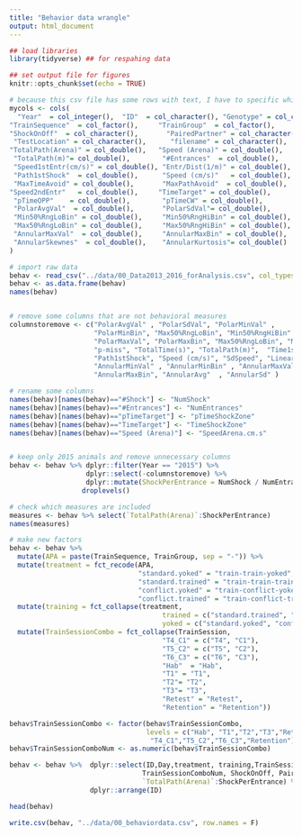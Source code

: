 ```yaml
---
title: "Behavior data wrangle"
output: html_document
---
```


```r
## load libraries 
library(tidyverse) ## for respahing data

## set output file for figures 
knitr::opts_chunk$set(echo = TRUE)
```

```r
# because this csv file has some rows with text, I have to specific which columns should be double
mycols <- cols(
  "Year"  = col_integer(),  "ID"  = col_character(), "Genotype" = col_character(), "TrainProtocol"  = col_character(), 
"TrainSequence"  = col_factor(),     "TrainGroup"  = col_factor(),        "Day"   = col_integer(),  "TrainSession"   = col_factor(),    
"ShockOnOff"  = col_character(),       "PairedPartner" = col_character(),     "Experimenter"  = col_character(),     "Housing"  = col_character(),         
 "TestLocation" = col_character(),      "filename" = col_character(),          "p-miss" = col_double(),            "TotalTime(s)"  = col_double(),     
"TotalPath(Arena)" = col_double(),   "Speed (Arena)" = col_double(),      "sd Speed(Arena)" = col_double(),    "Linearity(Arena)"  = col_double(), 
 "TotalPath(m)"= col_double(),        "#Entrances"  = col_double(),        "Time1stEntr" = col_double(),        "Path1stEntr"  = col_double(),      
 "Speed1stEntr(cm/s)" = col_double(), "Entr/Dist(1/m)" = col_double(),     "#Shock"  = col_double(),            "Time1stShock"  = col_double(),     
 "Path1stShock"  = col_double(),      "Speed (cm/s)"   = col_double(),     "SdSpeed"  = col_double(),           "Linearity" = col_double(),         
 "MaxTimeAvoid" = col_double(),       "MaxPathAvoid"  = col_double(),      "Time2ndEntr"   = col_double(),      "Path2ndEntr" = col_double(),       
"Speed2ndEntr"   = col_double(),     "TimeTarget" = col_double(),         "pTimeTarget"  = col_double(),       "pTimeCCW" = col_double(),          
 "pTimeOPP"    = col_double(),        "pTimeCW" = col_double(),            "RayleigLength" = col_double(),      "RayleigAngle"   = col_double(),    
 "PolarAvgVal"  = col_double(),       "PolarSdVal"= col_double(),          "PolarMinVal"  = col_double(),       "PolarMinBin"   = col_double(),     
 "Min50%RngLoBin" = col_double(),     "Min50%RngHiBin" = col_double(),     "PolarMaxVal"  = col_double(),       "PolarMaxBin" = col_double(),       
 "Max50%RngLoBin" = col_double(),     "Max50%RngHiBin" = col_double(),     "AnnularMinVal"    = col_double(),   "AnnularMinBin"  = col_double(),    
 "AnnularMaxVal"  = col_double(),     "AnnularMaxBin" = col_double(),      "AnnularAvg"  = col_double(),        "AnnularSd"  = col_double(),        
 "AnnularSkewnes"  = col_double(),    "AnnularKurtosis"= col_double() 
)

# import raw data
behav <- read_csv("../data/00_Data2013_2016_forAnalysis.csv", col_types = mycols) 
behav <- as.data.frame(behav)
names(behav)


# remove some columns that are not behavioral measures
columnstoremove <- c("PolarAvgVal" , "PolarSdVal", "PolarMinVal" ,
                     "PolarMinBin", "Max50%RngLoBin", "Min50%RngHiBin" , 
                     "PolarMaxVal", "PolarMaxBin", "Max50%RngLoBin", "Max50%RngHiBin",
                     "p-miss", "TotalTime(s)", "TotalPath(m)",  "Time1stShock",  
                     "Path1stShock", "Speed (cm/s)", "SdSpeed", "Linearity",
                     "AnnularMinVal" , "AnnularMinBin" , "AnnularMaxVal" , 
                     "AnnularMaxBin", "AnnularAvg"  , "AnnularSd" )

# rename some columns
names(behav)[names(behav)=="#Shock"] <- "NumShock"
names(behav)[names(behav)=="#Entrances"] <- "NumEntrances"
names(behav)[names(behav)=="pTimeTarget"] <- "pTimeShockZone"
names(behav)[names(behav)=="TimeTarget"] <- "TimeShockZone"
names(behav)[names(behav)=="Speed (Arena)"] <- "SpeedArena.cm.s"


# keep only 2015 animals and remove unnecessary columns
behav <- behav %>% dplyr::filter(Year == "2015") %>% 
                   dplyr::select(-columnstoremove) %>% 
                   dplyr::mutate(ShockPerEntrance = NumShock / NumEntrances) %>% 
                  droplevels()

# check which measures are included
measures <- behav %>% select(`TotalPath(Arena)`:ShockPerEntrance)
names(measures)

# make new factors
behav <- behav %>%
  mutate(APA = paste(TrainSequence, TrainGroup, sep = "-")) %>%
  mutate(treatment = fct_recode(APA,
                                "standard.yoked" = "train-train-yoked",
                                "standard.trained" = "train-train-trained",
                                "conflict.yoked" = "train-conflict-yoked",
                                "conflict.trained" = "train-conflict-trained")) %>%
  mutate(training = fct_collapse(treatment,
                                      trained = c("standard.trained", "conflict.trained"),
                                      yoked = c("standard.yoked", "conflict.yoked")))  %>%
  mutate(TrainSessionCombo = fct_collapse(TrainSession,
                                      "T4_C1" = c("T4", "C1"),
                                      "T5_C2" = c("T5", "C2"),
                                      "T6_C3" = c("T6", "C3"),
                                      "Hab"  = "Hab",
                                      "T1" = "T1",
                                      "T2"= "T2",
                                      "T3"= "T3",
                                      "Retest" = "Retest",
                                      "Retention" = "Retention"))

behav$TrainSessionCombo <- factor(behav$TrainSessionCombo, 
                                  levels = c("Hab", "T1","T2","T3","Retest",
                                   "T4_C1","T5_C2","T6_C3","Retention"))
behav$TrainSessionComboNum <- as.numeric(behav$TrainSessionCombo)

behav <- behav %>%  dplyr::select(ID,Day,treatment, training,TrainSessionCombo,
                                 TrainSessionComboNum, ShockOnOff, PairedPartner,
                                 `TotalPath(Arena)`:ShockPerEntrance) %>%
                    dplyr::arrange(ID)

head(behav)

write.csv(behav, "../data/00_behaviordata.csv", row.names = F)
```

